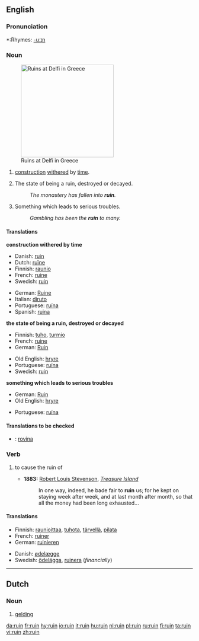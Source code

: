 ==English==

===Pronunciation===
*:Rhymes: [[Rhymes:English:-uːɪn|-uːɪn]]

===Noun===
{{en-noun}}
[[Image:Ruins at Delfi.JPG|right|250px|thumb|Ruins at Delfi in Greece]]

# {{countable}} [[construction]] [[withered]] by [[time]].
# {{uncountable}} The state of being a ruin, destroyed or decayed.
#:''The monastery has fallen into '''ruin'''.''
# {{uncountable}} Something which leads to serious troubles.
#:''Gambling has been the '''ruin''' to many.''

====Translations====
'''construction withered by time'''
{{top}}
*Danish: [[ruin#Danish|ruin]]
*Dutch: [[ruïne]] {{f}}
*Finnish: [[raunio]]
*French: [[ruine]] {{f}}
*Swedish: [[ruin#Swedish|ruin]] 
{{mid}}
*German: [[Ruine]] {{f}}
*Italian: [[diruto]]
*Portuguese: [[ruína]] {{f}}
*Spanish: [[ruina]] {{f}}
{{bottom}}

'''the state of being a ruin, destroyed or decayed'''
{{top}}
*Finnish: [[tuho]], [[turmio]]
*French: [[ruine]] {{f}}
*German: [[Ruin]] {{m}}
{{mid}}
*Old English: [[hryre]] {{m}}
*Portuguese: [[ruína]] {{f}}
*Swedish: [[ruin#Swedish|ruin]]
{{bottom}}

'''something which leads to serious troubles'''
{{top}}
*German: [[Ruin]] {{m}}
*Old English: [[hryre]] {{m}}
{{mid}}
*Portuguese: [[ruína]] {{f}}
{{bottom}}

====Translations to be checked====
{{checktrans}}

*{{ttbc|Italian}}: [[rovina]]

===Verb===
{{en-verb}}

# {{transitive}} to cause the ruin of
#*'''1883:''' [[w:Robert Louis Stevenson|Robert Louis Stevenson]], ''[[w:Treasure Island|Treasure Island]]''
#*: In one way, indeed, he bade fair to '''ruin''' us; for he kept on staying week after week, and at last month after month, so that all the money had been long exhausted...

====Translations====
{{top}}
*Finnish: [[raunioittaa]], [[tuhota]], [[tärvellä]], [[pilata]]
*French: [[ruiner]]
*German: [[ruinieren]]
{{mid}}
*Danish: [[ødelæg]]ge 
*Swedish: [[ödelägga]], [[ruinera]] (''financially'')
{{bottom}}

----

==Dutch==
===Noun===
{{nl-noun|ruinen|ruintje}}

# [[gelding]]

[[da:ruin]]
[[fr:ruin]]
[[hy:ruin]]
[[io:ruin]]
[[it:ruin]]
[[hu:ruin]]
[[nl:ruin]]
[[pl:ruin]]
[[ru:ruin]]
[[fi:ruin]]
[[ta:ruin]]
[[vi:ruin]]
[[zh:ruin]]